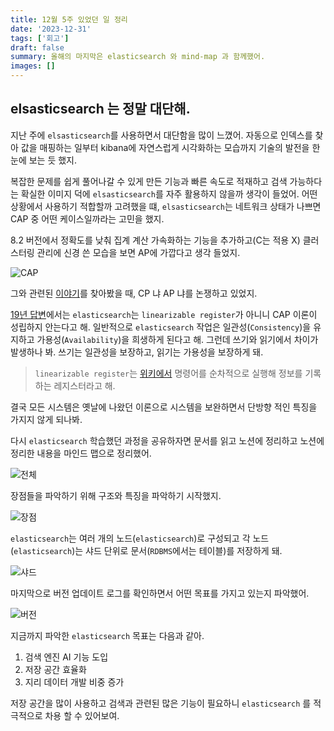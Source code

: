 ```yaml
---
title: 12월 5주 있었던 일 정리
date: '2023-12-31'
tags: ['회고']
draft: false
summary: 올해의 마지막은 elasticsearch 와 mind-map 과 함께했어.
images: []
---
```



## elsasticsearch 는 정말 대단해.

지난 주에 `elsasticsearch`를 사용하면서 대단함을 많이 느꼈어.
자동으로 인덱스를 찾아 값을 매핑하는 일부터 kibana에 자연스럽게 시각화하는 모습까지 기술의 발전을 한 눈에 보는 듯 했지.

복잡한 문제를 쉽게 풀어나갈 수 있게 만든 기능과 빠른 속도로 적재하고 검색 가능하다는 확실한 이미지 덕에 `elsasticsearch`를 자주 활용하지 않을까 생각이 들었어.
어떤 상황에서 사용하기 적합할까 고려했을 떄, `elsasticsearch`는 네트워크 상태가 나쁘면 CAP 중 어떤 케이스일까라는 고민을 했지.

8.2 버전에서 정확도를 낮춰 집계 계산 가속화하는 기능을 추가하고(C는 적용 X) 클러스터링 관리에 신경 쓴 모습을 보면 AP에 가깝다고 생각 들었지.

![CAP](/static/images/reminiscence/12m5w/5.png)

그와 관련된 [이야기](https://stackoverflow.com/questions/65346759/elasticsearch-and-cap-theorem)를 찾아봤을 때, CP 냐 AP 냐를 논쟁하고 있었지.

[19년 답변](https://discuss.elastic.co/t/which-side-of-cap-theorem-elasticsearch-satisfy/177810)에서는 `elasticsearch`는 `linearizable register`가 아니니 CAP 이론이 성립하지 안는다고 해.
일반적으로 `elasticsearch` 작업은 일관성(`Consistency`)을 유지하고 가용성(`Availability`)을 희생하게 된다고 해.
그런데 쓰기와 읽기에서 차이가 발생하나 봐. 쓰기는 일관성을 보장하고, 읽기는 가용성을 보장하게 돼.

> `linearizable register`는 [위키에서](https://en.wikipedia.org/wiki/Linearizability) 명령어를 순차적으로 실행해 정보를 기록하는 레지스터라고 해.

결국 모든 시스템은 옛날에 나왔던 이론으로 시스템을 보완하면서 단방향 적인 특징을 가지지 않게 되나봐.

다시 `elasticsearch` 학습했던 과정을 공유하자면 문서를 읽고 노션에 정리하고 노션에 정리한 내용을 마인드 맵으로 정리했어.

![전체](/static/images/reminiscence/12m5w/1.png)

장점들을 파악하기 위해 구조와 특징을 파악하기 시작했지.

![장점](/static/images/reminiscence/12m5w/4.png)

`elasticsearch`는 여러 개의 노드(`elasticsearch`)로 구성되고 각 노드(`elasticsearch`)는 샤드 단위로 문서(`RDBMS`에서는 테이블)를 저장하게 돼.

![샤드](/static/images/reminiscence/12m5w/3.png)

마지막으로 버전 업데이트 로그를 확인하면서 어떤 목표를 가지고 있는지 파악했어.

![버전](/static/images/reminiscence/12m5w/2.png)

지금까지 파악한 `elasticsearch` 목표는 다음과 같아.

1. 검색 엔진 AI 기능 도입
2. 저장 공간 효율화
3. 지리 데이터 개발 비중 증가

저장 공간을 많이 사용하고 검색과 관련된 많은 기능이 필요하니 `elasticsearch` 를 적극적으로 차용 할 수 있어보여.
